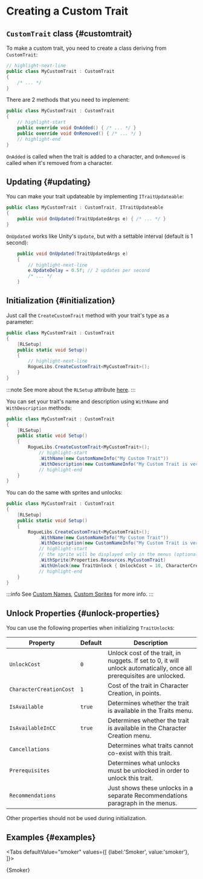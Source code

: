 # Creating a Custom Trait


## `CustomTrait` class {#customtrait}

To make a custom trait, you need to create a class deriving from `CustomTrait`:

```csharp title="MyCustomTrait.cs"
// highlight-next-line
public class MyCustomTrait : CustomTrait
{
    /* ... */
}
```

There are 2 methods that you need to implement:

```csharp title="MyCustomTrait.cs"
public class MyCustomTrait : CustomTrait
{
    // highlight-start
    public override void OnAdded() { /* ... */ }
    public override void OnRemoved() { /* ... */ }
    // highlight-end
}
```

`OnAdded` is called when the trait is added to a character, and `OnRemoved` is called when it's removed from a character.

## Updating {#updating}

You can make your trait updateable by implementing `ITraitUpdateable`:

```csharp title="MyCustomTrait.cs"
public class MyCustomTrait : CustomTrait, ITraitUpdateable
{
    public void OnUpdated(TraitUpdatedArgs e) { /* ... */ }
}
```

`OnUpdated` works like Unity's `Update`, but with a settable interval (default is 1 second):

```csharp
    public void OnUpdated(TraitUpdatedArgs e)
    {
        // highlight-next-line
        e.UpdateDelay = 0.5f; // 2 updates per second
        /* ... */
    }
```

## Initialization {#initialization}

Just call the `CreateCustomTrait` method with your trait's type as a parameter:

```csharp title="MyCustomTrait.cs"
public class MyCustomTrait : CustomTrait
{
    [RLSetup]
    public static void Setup()
    {
        // highlight-next-line
        RogueLibs.CreateCustomTrait<MyCustomTrait>();
    }
}
```

:::note
See more about the `RLSetup` attribute [here](../patching-utilities#rlsetup).
:::

You can set your trait's name and description using `WithName` and `WithDescription` methods:

```csharp title="MyCustomTrait.cs"
public class MyCustomTrait : CustomTrait
{
    [RLSetup]
    public static void Setup()
    {
        RogueLibs.CreateCustomTrait<MyCustomTrait>();
            // highlight-start
            .WithName(new CustomNameInfo("My Custom Trait"))
            .WithDescription(new CustomNameInfo("My Custom Trait is very cool and does a lot of great stuff"));
            // highlight-end
    }
}
```

You can do the same with sprites and unlocks:

```csharp title="MyCustomTrait.cs"
public class MyCustomTrait : CustomTrait
{
    [RLSetup]
    public static void Setup()
    {
        RogueLibs.CreateCustomTrait<MyCustomTrait>();
            .WithName(new CustomNameInfo("My Custom Trait"))
            .WithDescription(new CustomNameInfo("My Custom Trait is very cool and does a lot of great stuff"));
            // highlight-start
            // the sprite will be displayed only in the menus (optional)
            .WithSprite(Properties.Resources.MyCustomTrait)
            .WithUnlock(new TraitUnlock { UnlockCost = 10, CharacterCreationCost = 5 });
            // highlight-end
    }
}
```

:::info
See [Custom Names](../names/custom-names), [Custom Sprites](../custom-sprites) for more info.
:::

## Unlock Properties {#unlock-properties}

You can use the following properties when initializing `TraitUnlock`s:

Property | Default | Description
---------|---------|------------
`UnlockCost` | `0` | Unlock cost of the trait, in nuggets. If set to 0, it will unlock automatically, once all prerequisites are unlocked.
`CharacterCreationCost` | `1` | Cost of the trait in Character Creation, in points.
`IsAvailable` | `true` | Determines whether the trait is available in the Traits menu.
`IsAvailableInCC` | `true` | Determines whether the trait is available in the Character Creation menu.
`Cancellations` | | Determines what traits cannot co-exist with this trait.
`Prerequisites` | | Determines what unlocks must be unlocked in order to unlock this trait.
`Recommendations` | | Just shows these unlocks in a separate Recommendations paragraph in the menus.

Other properties should not be used during initialization.

## Examples {#examples}



<Tabs
    defaultValue="smoker"
    values={[
        {label:'Smoker', value:'smoker'},
    ]}>
<TabItem value="smoker">

<CodeSnippet>{Smoker}</CodeSnippet>

</TabItem>
</Tabs>